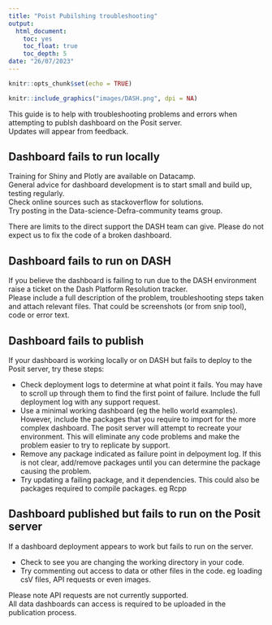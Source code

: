 ```yaml
---
title: "Poist Pubilshing troubleshooting"
output:
  html_document:
    toc: yes
    toc_float: true
    toc_depth: 5
date: "26/07/2023"
---
```


```r
knitr::opts_chunk$set(echo = TRUE)
```

```r
knitr::include_graphics("images/DASH.png", dpi = NA)
```

This guide is to help with troubleshooting problems and errors when attempting to publsh dashboard on the Posit server.  
Updates will appear from feedback.


## Dashboard fails to run locally

Training for Shiny and Plotly are available on Datacamp.  
General advice for dashboard development is to start small and build up, testing regularly.  
Check online sources such as stackoverflow for solutions.  
Try posting in the Data-science-Defra-community teams group.  
  
There are limits to the direct support the DASH team can give.
Please do not expect us to fix the code of a broken dashboard.

## Dashboard fails to run on DASH

If you believe the dashboard is failing to run due to the DASH environment raise a ticket on the Dash Platform 
Resolution tracker.  
Please include a full description of the problem, troubleshooting steps taken and attach relevant files. That could be screenshots (or from snip tool), code or error text.

## Dashboard fails to publish

If your dashboard is working locally or on DASH but fails to deploy to the Posit server, try these steps:

* Check deployment logs to determine at what point it fails. You may have to scroll up through them to find the first point of failure. Include the full deployment log with any support request.
* Use a minimal working dashboard (eg the hello world examples). However, include the packages that you require to import for the more complex dashboard. The posit server will attempt to recreate your environment. This will eliminate any code problems and make the problem easier to try to replicate by support.
* Remove any package indicated as failure point in delpoyment log. If this is not clear, add/remove packages until you can determine the package causing the problem.
* Try updating a failing package, and it dependencies. This could also be packages required to compile packages. eg Rcpp



## Dashboard published but fails to run on the Posit server

If a dashboard deployment appears to work but fails to run on the server.

* Check to see you are changing the working directory in your code.
* Try commenting out access to data or other files in the code. eg loading csV files, API requests or even images.

Please note API requests are not currently supported.  
All data dashboards can access is required to be uploaded in the publication process.

